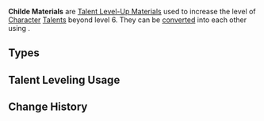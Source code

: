 {{Terminology Infobox
|image        = Enemy Childe Icon.png
|type         = Item Groups
|type2        = Weekly Boss Drops
|type3        = Talent Level-Up Materials
|source1      = Lv. 70+ [[Enter the Golden House]] Reward
}}
'''Childe Materials''' are [[Talent Level-Up Materials]] used to increase the level of [[Character]] [[Talents]] beyond level 6. They can be [[converting|converted]] into each other using {{Item|Dream Solvent}}.

==Types==
{{Items by Category List|Childe Materials}}

==Talent Leveling Usage==
{{Talent Leveling Usage|item=Shadow of the Warrior}}
{{Talent Leveling Usage|item=Shard of a Foul Legacy}}
{{Talent Leveling Usage|item=Tusk of Monoceros Caeli}}

==Change History==
{{Change History|1.1}}
[[Category:Childe Materials| ]]